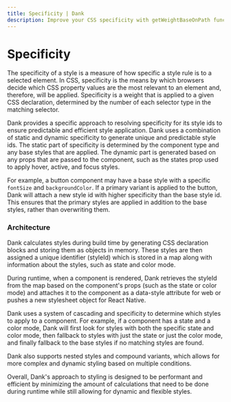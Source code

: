 ```yaml
---
title: Specificity | Dank
description: Improve your CSS specificity with getWeightBaseOnPath function - calculate the precedence of different styles and easily override. Learn more here!
---
```



<Meta title="advanced/Specificity" />

# Specificity

The specificity of a style is a measure of how specific a style rule is to a selected element. In CSS, specificity is the means by which browsers decide which CSS property values are the most relevant to an element and, therefore, will be applied. Specificity is a weight that is applied to a given CSS declaration, determined by the number of each selector type in the matching selector.

Dank provides a specific approach to resolving specificity for its style ids to ensure predictable and efficient style application. Dank uses a combination of static and dynamic specificity to generate unique and predictable style ids. The static part of specificity is determined by the component type and any base styles that are applied. The dynamic part is generated based on any props that are passed to the component, such as the states prop used to apply hover, active, and focus styles.

For example, a button component may have a base style with a specific `fontSize` and `backgroundColor`. If a primary variant is applied to the button, Dank will attach a new style id with higher specificity than the base style id. This ensures that the primary styles are applied in addition to the base styles, rather than overwriting them.

### Architecture

Dank calculates styles during build time by generating CSS declaration blocks and storing them as objects in memory. These styles are then assigned a unique identifier (styleId) which is stored in a map along with information about the styles, such as state and color mode.

During runtime, when a component is rendered, Dank retrieves the styleId from the map based on the component's props (such as the state or color mode) and attaches it to the component as a data-style attribute for web or pushes a new stylesheet object for React Native.

Dank uses a system of cascading and specificity to determine which styles to apply to a component. For example, if a component has a state and a color mode, Dank will first look for styles with both the specific state and color mode, then fallback to styles with just the state or just the color mode, and finally fallback to the base styles if no matching styles are found.

Dank also supports nested styles and compound variants, which allows for more complex and dynamic styling based on multiple conditions.

Overall, Dank's approach to styling is designed to be performant and efficient by minimizing the amount of calculations that need to be done during runtime while still allowing for dynamic and flexible styles.
